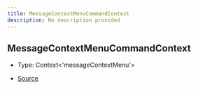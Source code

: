 ```yaml
---
title: MessageContextMenuCommandContext
description: No description provided
---
```


## MessageContextMenuCommandContext

- Type: Context\<'messageContextMenu'>

- [Source](https://github.com/underctrl-io/commandkit/blob/f8cc07d11d2ae5ed7f529adff1649936223e27b2/packages/commandkit/src/app/commands/Context.ts#L69)